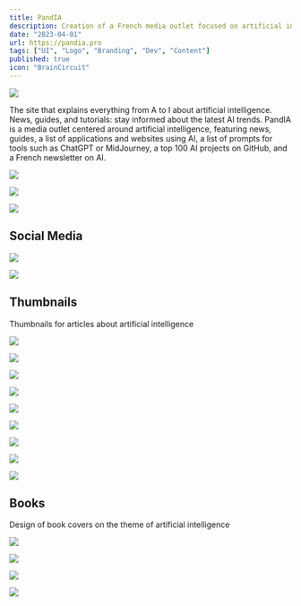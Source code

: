 ```yaml
---
title: PandIA
description: Creation of a French media outlet focused on artificial intelligence. Use of Ghost as a Headless CMS. Site development in HTML, CSS, JS, with Handlebars and React. SEO optimization, article writing, community management, social network management, and image management.
date: "2023-04-01"
url: https://pandia.pro
tags: ["UI", "Logo", "Branding", "Dev", "Content"]
published: true
icon: "BrainCircuit"
---
```


![](/pandia-home.webp)

The site that explains everything from A to I about artificial intelligence. News, guides, and tutorials: stay informed about the latest AI trends. PandIA is a media outlet centered around artificial intelligence, featuring news, guides, a list of applications and websites using AI, a list of prompts for tools such as ChatGPT or MidJourney, a top 100 AI projects on GitHub, and a French newsletter on AI.

![](/pandia-actu.webp)

![](/pandia-liste.webp)

![](/pandia-ui-mobile.webp)

## Social Media

![](/pandia-llm-numbers.webp)

![](/pandia-hugging.webp)

## Thumbnails

Thumbnails for articles about artificial intelligence

![](/pandia-minia-1.webp)

![](/pandia-minia-2.webp)

![](/pandia-minia-3.webp)

![](/pandia-minia-4.webp)

![](/pandia-minia-5.webp)

![](/pandia-minia-6.webp)

![](/pandia-minia-7.webp)

![](/pandia-minia-8.webp)

![](/pandia-minia-9.webp)

## Books

Design of book covers on the theme of artificial intelligence

![](/pandia-book-1.webp)

![](/pandia-book-2.webp)

![](/pandia-book-3.webp)

![](/pandia-book-4.webp)
